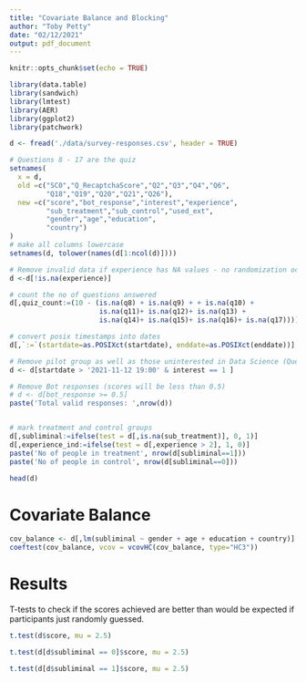 ```yaml
---
title: "Covariate Balance and Blocking"
author: "Toby Petty"
date: "02/12/2021"
output: pdf_document
---
```


```r
knitr::opts_chunk$set(echo = TRUE)
```

```r
library(data.table)
library(sandwich)
library(lmtest)
library(AER) 
library(ggplot2) 
library(patchwork)
```

```r
d <- fread('./data/survey-responses.csv', header = TRUE)

# Questions 8 - 17 are the quiz
setnames(
  x = d,
  old =c("SC0","Q_RecaptchaScore","Q2","Q3","Q4","Q6",
         "Q18","Q19","Q20","Q21","Q26"),
  new =c("score","bot_response","interest","experience",
         "sub_treatment","sub_control","used_ext",
         "gender","age","education",
         "country")
)
# make all columns lowercase
setnames(d, tolower(names(d[1:ncol(d)])))

# Remove invalid data if experience has NA values - no randomization occurred
d <-d[!is.na(experience)]

# count the no of questions answered
d[,quiz_count:=(10 - (is.na(q8) + is.na(q9) + + is.na(q10) +
                      is.na(q11)+ is.na(q12)+ is.na(q13) + 
                      is.na(q14)+ is.na(q15)+ is.na(q16)+ is.na(q17)))]

# convert posix timestamps into dates
d[,`:=`(startdate=as.POSIXct(startdate), enddate=as.POSIXct(enddate))]

# Remove pilot group as well as those uninterested in Data Science (Question 2)
d <- d[startdate > '2021-11-12 19:00' & interest == 1 ]

# Remove Bot responses (scores will be less than 0.5)
# d <- d[bot_response >= 0.5]
paste('Total valid responses: ',nrow(d))


# mark treatment and control groups
d[,subliminal:=ifelse(test = d[,is.na(sub_treatment)], 0, 1)]
d[,experience_ind:=ifelse(test = d[,experience > 2], 1, 0)]
paste('No of people in treatment', nrow(d[subliminal==1]))
paste('No of people in control', nrow(d[subliminal==0]))
```

```r
head(d)
```

# Covariate Balance

```r
cov_balance <- d[,lm(subliminal ~ gender + age + education + country)]
coeftest(cov_balance, vcov = vcovHC(cov_balance, type="HC3"))
```

# Results

T-tests to check if the scores achieved are better than would be expected if participants just randomly guessed.

```r
t.test(d$score, mu = 2.5)
```

```r
t.test(d[d$subliminal == 0]$score, mu = 2.5)
```

```r
t.test(d[d$subliminal == 1]$score, mu = 2.5)
```

